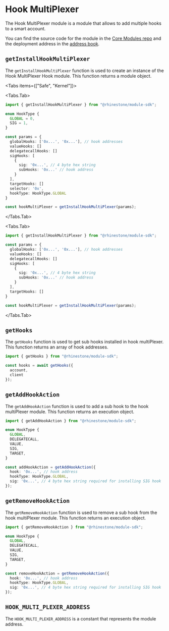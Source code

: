 
# Hook MultiPlexer

The Hook MultiPlexer module is a module that allows to add multiple hooks to a smart account.

You can find the source code for the module in the [Core Modules repo](https://github.com/rhinestonewtf/core-modules/tree/main/src/HookMultiPlexer) and the deployment address in the [address book](../../overview/address-book.mdx).

## `getInstallHookMultiPlexer`

The `getInstallHookMultiPlexer` function is used to create an instance of the Hook MultiPlexer Hook module. This function returns a module object.

<Tabs items={["Safe", "Kernel"]}>

<Tabs.Tab>

```typescript
import { getInstallHookMultiPlexer } from "@rhinestone/module-sdk";

enum HookType {
  GLOBAL = 0,
  SIG = 1,
}

const params = {
  globalHooks: ['0x...', '0x...'], // hook addresses
  valueHooks: []
  delegatecallHooks: []
  sigHooks: [
    {
      sig: '0x...', // 4 byte hex string
      subHooks: '0x...' // hook address
    }
  ],
  targetHooks: []
  selector: '0x',
  hookType: HookType.GLOBAL
}

const hookMultiPlexer = getInstallHookMultiPlexer(params);
```

</Tabs.Tab>

<Tabs.Tab>
```typescript
import { getInstallHookMultiPlexer } from "@rhinestone/module-sdk";

const params = {
  globalHooks: ['0x...', '0x...'], // hook addresses
  valueHooks: []
  delegatecallHooks: []
  sigHooks: [
    {
      sig: '0x...', // 4 byte hex string
      subHooks: '0x...' // hook address
    }
  ],
  targetHooks: []
}

const hookMultiPlexer = getInstallHookMultiPlexer(params);
```

</Tabs.Tab>
</Tabs>

## `getHooks`

The `getHooks` function is used to get sub hooks installed in hook multiPlexer. This function returns an array of hook addresses.

```typescript
import { getHooks } from "@rhinestone/module-sdk";

const hooks = await getHooks({
  account,
  client
});
```

## `getAddHookAction`

The `getAddHookAction` function is used to add a sub hook to the hook multiPlexer module. This function returns an execution object.

```typescript
import { getAddHookAction } from "@rhinestone/module-sdk";

enum HookType {
  GLOBAL,
  DELEGATECALL,
  VALUE,
  SIG,
  TARGET,
}

const addHookAction = getAddHookAction({
  hook: '0x...', // hook address
  hookType: HookType.GLOBAL,
  sig: '0x...', // 4 byte hex string required for installing SIG hook
});
```

## `getRemoveHookAction`

The `getRemoveHookAction` function is used to remove a sub hook from the hook multiPlexer module. This function returns an execution object.

```typescript
import { getRemoveHookAction } from "@rhinestone/module-sdk";

enum HookType {
  GLOBAL,
  DELEGATECALL,
  VALUE,
  SIG,
  TARGET,
}

const removeHookAction = getRemoveHookAction({
  hook: '0x...', // hook address
  hookType: HookType.GLOBAL,
  sig: '0x...', // 4 byte hex string required for installing SIG hook
});
```

## `HOOK_MULTI_PLEXER_ADDRESS`

The `HOOK_MULTI_PLEXER_ADDRESS` is a constant that represents the module address.
